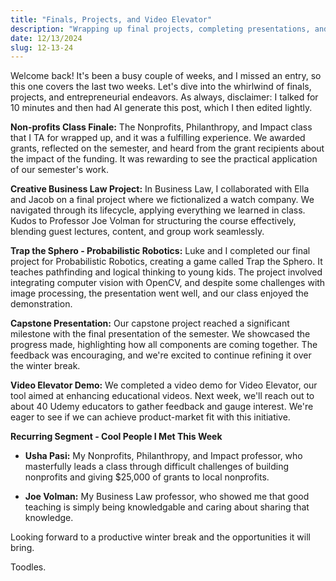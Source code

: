 ```yaml
---
title: "Finals, Projects, and Video Elevator"
description: "Wrapping up final projects, completing presentations, and seeking feedback for Video Elevator."
date: 12/13/2024
slug: 12-13-24
---
```


Welcome back! It's been a busy couple of weeks, and I missed an entry, so this one covers the last two weeks. Let's dive into the whirlwind of finals, projects, and entrepreneurial endeavors.
As always, disclaimer: I talked for 10 minutes and then had AI generate this post, which I then edited lightly.


**Non-profits Class Finale:**
The Nonprofits, Philanthropy, and Impact class that I TA for wrapped up, and it was a fulfilling experience. We awarded grants, reflected on the semester, and heard from the grant recipients about the impact of the funding. It was rewarding to see the practical application of our semester's work.

**Creative Business Law Project:**
In Business Law, I collaborated with Ella and Jacob on a final project where we fictionalized a watch company. We navigated through its lifecycle, applying everything we learned in class. Kudos to Professor Joe Volman for structuring the course effectively, blending guest lectures, content, and group work seamlessly.

**Trap the Sphero - Probabilistic Robotics:**
Luke and I completed our final project for Probabilistic Robotics, creating a game called Trap the Sphero. It teaches pathfinding and logical thinking to young kids. The project involved integrating computer vision with OpenCV, and despite some challenges with image processing, the presentation went well, and our class enjoyed the demonstration.

**Capstone Presentation:**
Our capstone project reached a significant milestone with the final presentation of the semester. We showcased the progress made, highlighting how all components are coming together. The feedback was encouraging, and we're excited to continue refining it over the winter break.

**Video Elevator Demo:**
We completed a video demo for Video Elevator, our tool aimed at enhancing educational videos. Next week, we'll reach out to about 40 Udemy educators to gather feedback and gauge interest. We're eager to see if we can achieve product-market fit with this initiative.

**Recurring Segment - Cool People I Met This Week**

+ **Usha Pasi:** My Nonprofits, Philanthropy, and Impact professor, who masterfully leads a class through difficult challenges of building nonprofits and giving $25,000 of grants to local nonprofits.

+ **Joe Volman:** My Business Law professor, who showed me that good teaching is simply being knowledgable and caring about sharing that knowledge.

Looking forward to a productive winter break and the opportunities it will bring.

Toodles.